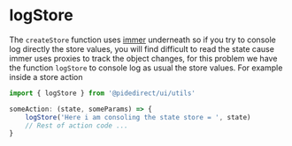 
<Meta title='utils/logStore' />

# logStore

The `createStore` function uses [immer](https://immerjs.github.io/immer/) underneath so if you try to console log directly
the store values, you will find difficult to read the state cause immer uses proxies to track the object changes, for this problem
we have the function `logStore` to console log as usual the store values. For example inside a store action

```ts
import { logStore } from '@pidedirect/ui/utils'

someAction: (state, someParams) => {
    logStore('Here i am consoling the state store = ', state)
    // Rest of action code ...
}

```
